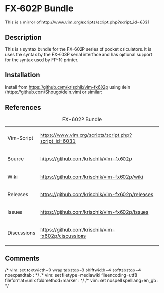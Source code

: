 = FX-602P Bundle =

This is a mirror of http://www.vim.org/scripts/script.php?script_id=6031

== Description ==

This is a syntax bundle for the FX-602P series of pocket calculators. It is uses the syntax by the FX-603P serial interface and has optional support for the syntax used by FP-10 printer.

== Installation ==

Install from https://github.com/krischik/vim-fx602p using dein (https://github.com/Shougo/dein.vim) or similar:

{{code|lang=vim|
call dein#begin('$HOME/vimfiles/bundles')
call dein#add('krischik/vim-fx602p')
call dein#end()
call dein#install()
}}

== References ==

{|
|+ FX-602P Bundle
|-
| Vim-Script	|| https://www.vim.org/scripts/script.php?script_id=6031
|-
| Source	|| https://github.com/krischik/vim-fx602p
|-
| Wiki		|| https://github.com/krischik/vim-fx602p/wiki
|-
| Releases	|| https://github.com/krischik/vim-fx602p/releases
|-
| Issues	|| https://github.com/krischik/vim-fx602p/issues
|-
| Discussions	|| https://github.com/krischik/vim-fx602p/discussions
|}

==Comments==

/* vim: set textwidth=0 wrap tabstop=8 shiftwidth=4 softtabstop=4 noexpandtab : */
/* vim: set filetype=mediawiki fileencoding=utf8 fileformat=unix foldmethod=marker : */
/* vim: set nospell spelllang=en_gb : */

